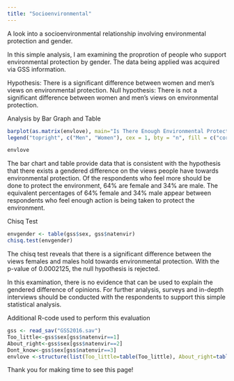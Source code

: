 ```yaml
---
title: "Socioenvironmental"
---
```


A look into a socioenvironmental relationship involving environmental protection and gender.  

In this simple analysis, I am examining the proprotion of people who support environmental protection by gender.  The data being applied was acquired via GSS information.

Hypothesis: There is a significant difference between women and men's views on environmental protection.
Null hypothesis: There is not a significant difference between women and men's views on environmental protection.  

Analysis by Bar Graph and Table
```r
barplot(as.matrix(envlove), main="Is There Enough Environmental Protection", ylab = "Number of Individuals", xlab = "Viewpoint", cex.lab = 1, cex.main = 1.2, beside=TRUE, col = c("cornflowerblue", "cornsilk1"))
legend("topright", c("Men", "Women"), cex = 1, bty = "n", fill = c("cornflowerblue", "cornsilk1"))
```

```r
envlove
```

The bar chart and table provide data that is consistent with the hypothesis that there exists a gendered difference on the views people have towards environmental protection.  Of the respondents who feel more should be done to protect the environment, 64% are female and 34% are male.  The equivalent percentages of 64% female and 34% male appear between respondents who feel enough action is being taken to protect the environment.             

Chisq Test
```r
envgender <- table(gss$sex, gss$natenvir)
chisq.test(envgender)

```

The chisq test reveals that there is a significant difference between the views females and males hold towards environmental protection.  With the p-value of 0.0002125, the null hypothesis is rejected.  

In this examination, there is no evidence that can be used to explain the gendered difference of opinions.  For further analysis, surveys and in-depth interviews should be conducted with the respondents to support this simple statistical analysis.  

Additional R-code used to perform this evaluation
```r
gss <- read_sav("GSS2016.sav")
Too_little<-gss$sex[gss$natenvir==1] 
About_right<-gss$sex[gss$natenvir==2] 
Dont_know<-gss$sex[gss$natenvir==3] 
envlove <-structure(list(Too_little=table(Too_little), About_right=table(About_right), Dont_know=table(Dont_know)), Names=c("Too_little", "About_right", "Too_much"), class="data.frame", row.names=c("Male", "Female"))

```

Thank you for making time to see this page!  
